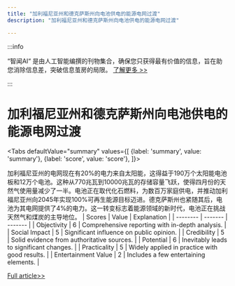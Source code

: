 ```yaml
---
title: "加利福尼亚州和德克萨斯州向电池供电的能源电网过渡"
description: "加利福尼亚州和德克萨斯州向电池供电的能源电网过渡"

---
```



:::info

“智闻AI“ 是由人工智能编撰的刊物集合，确保您只获得最有价值的信息，旨在助您消除信息差，突破信息茧房的局限。  [了解更多 >>](/)

:::

# 加利福尼亚州和德克萨斯州向电池供电的能源电网过渡


<Tabs
	defaultValue="summary"
	values={[
	{label: 'summary', value: 'summary'},
	{label: 'score', value: 'score'},
]}>
<TabItem value="summary">


加利福尼亚州的电网现在有20%的电力来自太阳能，这得益于190万个太阳能电池板和12万个电池。这种从770兆瓦到10000兆瓦的存储容量飞跃，使得四月份的天然气使用量减少了一半。电池正在取代化石燃料，为数百万家庭供电，并推动加利福尼亚州向2045年实现100%可再生能源目标迈进。德克萨斯州也紧随其后，电池为其电网提供了4%的电力。这一转变标志着能源领域的新时代，电池正在挑战天然气和煤炭的主导地位。
</TabItem>
<TabItem value="score">
	| Scores     | Value   | Explanation |
	| -------- | ------- | ------- |
	| Objectivity  | 6    | Comprehensive reporting with in-depth analysis.    |
	| Social Impact | 5     | Significant influence on public opinion.    |
	| Credibility    | 5    | Solid evidence from authoritative sources.    |
	| Potential    | 6    | Inevitably leads to significant changes.    |
	| Practicality    | 5    | Widely applied in practice with good results.    |
	| Entertainment Value    | 2    | Includes a few entertaining elements.    |
</TabItem>
</Tabs>

[Full article>>](https://hardware.slashdot.org/story/24/09/02/0117259/green-energy-from-storage-batteries-are-replacing-fossil-fuels-in-california---and-texas?utm_source=rss1.0mainlinkanon&utm_medium=feed)
